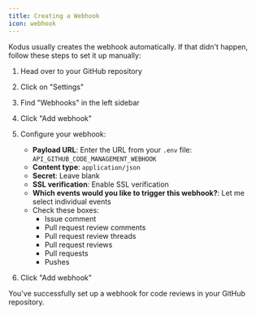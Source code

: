 ```yaml
---
title: Creating a Webhook
icon: webhook
---
```


Kodus usually creates the webhook automatically. If that didn't happen, follow these steps to set it up manually:

1. Head over to your GitHub repository
2. Click on "Settings"
3. Find "Webhooks" in the left sidebar
4. Click "Add webhook"
5. Configure your webhook:

   - **Payload URL**: Enter the URL from your `.env` file: `API_GITHUB_CODE_MANAGEMENT_WEBHOOK`
   - **Content type**: `application/json`
   - **Secret**: Leave blank
   - **SSL verification**: Enable SSL verification
   - **Which events would you like to trigger this webhook?**: Let me select individual events
   - Check these boxes:
     - Issue comment
     - Pull request review comments
     - Pull request review threads
     - Pull request reviews
     - Pull requests
     - Pushes

6. Click "Add webhook"

You've successfully set up a webhook for code reviews in your GitHub repository.

